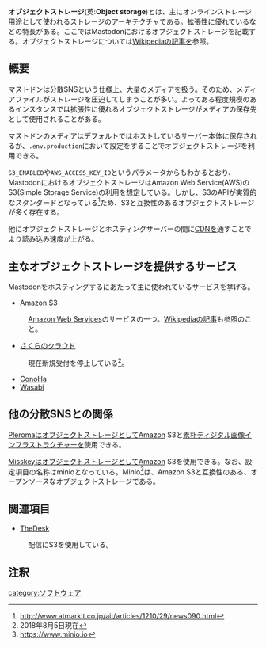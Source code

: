{{Infobox word
| Name = {{Ruby|オブジェクトストレージ|Object storage}}
}}
'''オブジェクトストレージ'''(英:'''Object storage''')とは、主にオンラインストレージ用途として使われるストレージのアーキテクチャである。拡張性に優れているなどの特長がある。ここではMastodonにおけるオブジェクトストレージを記載する。オブジェクトストレージについては[[jawp:オブジェクトストレージ|Wikipediaの記事]]を参照。

== 概要 ==
マストドンは分散SNSという仕様上、大量のメディアを扱う。そのため、メディアファイルがストレージを圧迫してしまうことが多い。よってある程度規模のあるインスタンスでは拡張性に優れるオブジェクトストレージがメディアの保存先として使用されることがある。

マストドンのメディアはデフォルトではホストしているサーバー本体に保存されるが、<code>.env.production</code>において設定をすることでオブジェクトストレージを利用できる。

<code>S3_ENABLED</code>や<code>AWS_ACCESS_KEY_ID</code>というパラメータからもわかるとおり、MastodonにおけるオブジェクトストレージはAmazon Web Service(AWS)のS3(Simple Storage Service)の利用を想定している。しかし、S3のAPIが実質的なスタンダードとなっている<ref>http://www.atmarkit.co.jp/ait/articles/1210/29/news090.html</ref>ため、S3と互換性のあるオブジェクトストレージが多く存在する。

他にオブジェクトストレージとホスティングサーバーの間に[[CDN]]を通すことでより読み込み速度が上がる。

== 主なオブジェクトストレージを提供するサービス ==
Mastodonをホスティングするにあたって主に使われているサービスを挙げる。
* [https://aws.amazon.com/jp/s3/ Amazon S3]
: [https://aws.amazon.com/ Amazon Web Services]のサービスの一つ。[https://ja.wikipedia.org/wiki/Amazon_Simple_Storage_Service Wikipediaの記事]も参照のこと。
* [https://cloud.sakura.ad.jp/specification/object-storage/ さくらのクラウド]
: 現在新規受付を停止している<ref>2018年8月5日現在</ref>。
* [https://www.conoha.jp/function/objectstorage/ ConoHa]
* [https://wasabi.com Wasabi]

==他の分散SNSとの関係==
[[Pleroma]]はオブジェクトストレージとしてAmazon S3と[[素朴ディジタル画像インフラストラクチャー]]を使用できる。

[[Misskey]]はオブジェクトストレージとしてAmazon S3を使用できる。なお、設定項目の名称はminioとなっている。Minio<ref>https://www.minio.io</ref>は、Amazon S3と互換性のある、オープンソースなオブジェクトストレージである。

== 関連項目 ==
* [[TheDesk]]
: 配信にS3を使用している。

== 注釈 ==
<references />

{{DEFAULTSORT:おふしえくとすとれえし}}
[[category:ソフトウェア]]